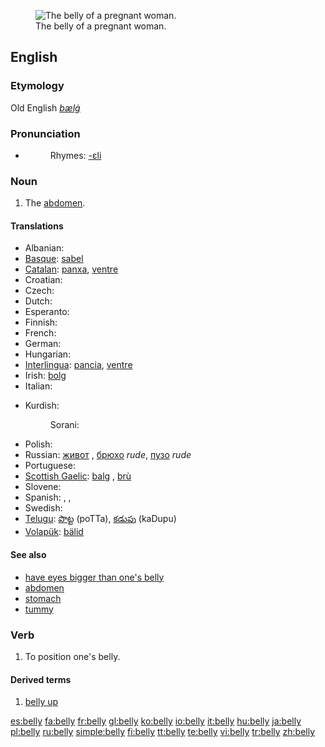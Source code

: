 [[Image:Pregnant belly button.jpg|thumb|right|The belly of a pregnant woman.]]
==English==

===Etymology===
Old English ''[[bælġ]]''

===Pronunciation===
*{{audio|en-us-belly.ogg|Audio (US)}}
*:Rhymes: [[Rhymes:English:-ɛli|-ɛli]]

===Noun===
{{en-noun|bell|ies}}

# {{colloquial}} The [[abdomen]].

====Translations====
{{trans-top|abdomen}}
* Albanian: {{t-|sq|bark|xs=Albanian}}
* [[Basque]]: [[sabel]]
* [[Catalan]]: [[panxa]], [[ventre]]
* Croatian: {{t-|hr|trbuh}}
* Czech: {{t-|cs|břicho|n}}
* Dutch: {{t+|nl|buik}}
* Esperanto: {{t-|eo|ventro|xs=Esperanto}}
* Finnish: {{t+|fi|maha}}
* French: {{t+|fr|ventre|m}}
* German: {{t+|de|Bauch|m}}
* Hungarian: {{t+|hu|has}}
* [[Interlingua]]: [[pancia]], [[ventre]]
* Irish: [[bolg]] {{m}}
* Italian: {{t+|it|pancia|f}}
{{trans-mid}}
* Kurdish: 
*: Sorani: {{t|ku|زگ|tr=zig|sc=KUchar}}
* Polish: {{t+|pl|brzuch|m}}
* Russian: [[живот]] {{m}}, [[брюхо]] {{n}} ''rude'', [[пузо]] {{n}} ''rude''
* Portuguese: {{t+|pt|barriga}}
* [[Scottish Gaelic]]: [[balg]] {{m}}, [[brù]] {{f}}
* Slovene: {{t+|sl|trebuh|m}}
* Spanish: {{t+|es|barriga}}, {{t+|es|panza}}, {{t+|es|vientre}}
* Swedish: {{t+|sv|mage}}
* [[Telugu]]: [[పొట్ట]] (poTTa), [[కడుపు]] (kaDupu)
* [[Volapük]]: [[bälid]]
{{trans-bottom}}

====See also====
*[[have eyes bigger than one's belly]]
*[[abdomen]]
*[[stomach]]
*[[tummy]]

===Verb===
{{en-verb|bellies|bellying|bellied}}
# To position one's belly.

====Derived terms====
#[[belly up]]

[[es:belly]]
[[fa:belly]]
[[fr:belly]]
[[gl:belly]]
[[ko:belly]]
[[io:belly]]
[[it:belly]]
[[hu:belly]]
[[ja:belly]]
[[pl:belly]]
[[ru:belly]]
[[simple:belly]]
[[fi:belly]]
[[tt:belly]]
[[te:belly]]
[[vi:belly]]
[[tr:belly]]
[[zh:belly]]